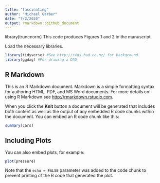 ```yaml
---
title: "fascinating"
author: "Michael Garber"
date: "7/2/2020"
output: rmarkdown::github_document
---
```


library(truncnorm)
This code produces Figures 1 and 2 in the manuscript.

Load the necessary libraries.
```r

library(tidyverse) #See http://r4ds.had.co.nz/ for background.
library(ggdag) #For drawing a DAG
```

## R Markdown

This is an R Markdown document. Markdown is a simple formatting syntax for authoring HTML, PDF, and MS Word documents. For more details on using R Markdown see <http://rmarkdown.rstudio.com>.

When you click the **Knit** button a document will be generated that includes both content as well as the output of any embedded R code chunks within the document. You can embed an R code chunk like this:

```r
summary(cars)
```

## Including Plots

You can also embed plots, for example:

```r
plot(pressure)
```

Note that the `echo = FALSE` parameter was added to the code chunk to prevent printing of the R code that generated the plot.
